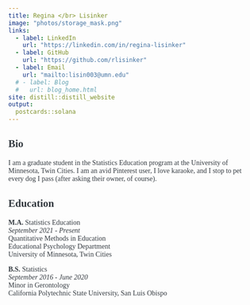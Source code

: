 ```yaml
---
title: Regina </br> Lisinker  
image: "photos/storage_mask.png"
links:
  - label: LinkedIn
    url: "https://linkedin.com/in/regina-lisinker"
  - label: GitHub
    url: "https://github.com/rlisinker"
  - label: Email
    url: "mailto:lisin003@umn.edu"
  # - label: Blog
  #   url: blog_home.html
site: distill::distill_website
output:
  postcards::solana
---
```


<!-- pink color is #f5e9dd -->
<!-- greyish is #343a40 -->
<!-- purplish blue #7A82AB -->
<!-- pale green #D3E2B1 -->
  <!-- even paler #DEE9C3 -->
  <!-- and even paler #E6EED2 -->
<!-- avocado #99B030 -->
  <!-- paler #CBDC7F -->
  <!-- even paler #DEE9AF -->
  <!-- palest #EBF2CF -->

```{=html}
<script type="text/javascript">
  newPageTitle = 'Regina Lisinker';
  document.title = newPageTitle;
</script>

<style type="text/css">
  body {
    font-family: 'Roboto Mono', serif; color: #343a40;
  }
  
  .btn:hover {
    background-color: #7A82AB;
    color: #f5e9dd;
    border-color: #7A82AB;
  }

  .btn:focus {
    box-shadow: none !important;
    outline: none !important;
  }

  a:focus {
    <!-- box-shadow-color:  #7A82AB; -->
    <!-- outline-color: #7A82AB; -->
    box-shadow: none !important;
    outline: none !important;
    background-color:  #7A82AB;
    padding-top: 9px;
    padding-bottom: 6px;
    border-color:#7A82AB;
  }

  .btn:active {
    outline: none:
    background-color: #343a40;
    color: #f5e9dd;
    border-color: #343a40;
  }
  

</style>
```


## Bio
I am a graduate student in the Statistics Education program at the University of Minnesota, Twin Cities.
I am an avid Pinterest user, I love karaoke, and I stop to pet every dog I pass (after asking their owner, of course). 

## Education
**M.A.** Statistics Education   
*September 2021 - Present*   
Quantitative Methods in Education    
Educational Psychology Department   
University of Minnesota, Twin Cities    


**B.S.** Statistics    
*September 2016 - June 2020*    
Minor in Gerontology   
California Polytechnic State University, San Luis Obispo   



